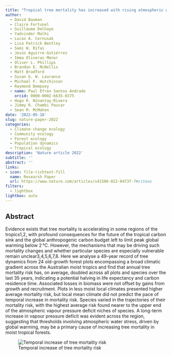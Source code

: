 ```yaml
---
title: "Tropical tree mortality has increased with rising atmospheric water stress"
author: 
  - David Bauman
  - Claire Fortunel
  - Guillaume Delhaye
  - Yadvinder Malhi
  - Lucas A. Cernusak
  - Lisa Patrick Bentley
  - Sami W. Rifai
  - Jesús Aguirre-Gutiérrez
  - Imma Oliveras Menor
  - Oliver L. Phillips
  - Brandon E. McNellis
  - Matt Bradford
  - Susan G. W. Laurance
  - Michael F. Hutchinson
  - Raymond Dempsey
  - name: Paul Efren Santos Andrade
    orcid: 0000-0002-6635-0375
  - Hugo R. Ninantay-Rivera
  - Jimmy R. Chambi Paucar 
  - Sean M. McMahon 
date: '2022-05-18'
slug: nature-paper-2022
categories:
  - Climate-change ecology
  - Community ecology
  - Forest ecology
  - Population dynamics
  - Tropical ecology
description: 'Nature article 2022'
subtitle: ''
abstract: ''
links:
- icon: file-richtext-fill
  name: Researsh Paper
  url: https://www.nature.com/articles/s41586-022-04737-7#citeas
filters:
  - lightbox
lightbox: auto
---
```


## Abstract

Evidence exists that tree mortality is accelerating in some regions of the tropics1,2, with profound consequences for the future of the tropical carbon sink and the global anthropogenic carbon budget left to limit peak global warming below 2 °C. However, the mechanisms that may be driving such mortality changes and whether particular species are especially vulnerable remain unclear3,4,5,6,7,8. Here we analyse a 49-year record of tree dynamics from 24 old-growth forest plots encompassing a broad climatic gradient across the Australian moist tropics and find that annual tree mortality risk has, on average, doubled across all plots and species over the last 35 years, indicating a potential halving in life expectancy and carbon residence time. Associated losses in biomass were not offset by gains from growth and recruitment. Plots in less moist local climates presented higher average mortality risk, but local mean climate did not predict the pace of temporal increase in mortality risk. Species varied in the trajectories of their mortality risk, with the highest average risk found nearer to the upper end of the atmospheric vapour pressure deficit niches of species. A long-term increase in vapour pressure deficit was evident across the region, suggesting that thresholds involving atmospheric water stress, driven by global warming, may be a primary cause of increasing tree mortality in moist tropical forests.

![Temporal increase of tree mortality risk](featured.png){fig-alt=""}


